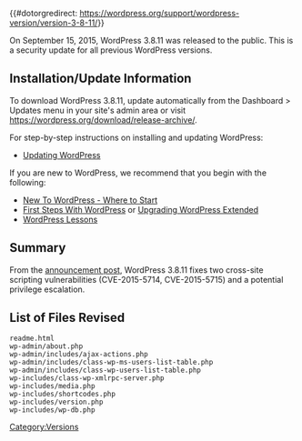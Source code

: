 {{#dotorgredirect: https://wordpress.org/support/wordpress-version/version-3-8-11/}}
{{Languages|
{{en|Version 3.8.11}}
{{ja|Version 3.8.11}}
}}

On September 15, 2015, WordPress 3.8.11 was released to the public. This is a security update for all previous WordPress versions.

== Installation/Update Information ==
To download WordPress 3.8.11, update automatically from the Dashboard > Updates menu in your site's admin area or visit https://wordpress.org/download/release-archive/.

For step-by-step instructions on installing and updating WordPress:
* [[Updating WordPress]]

If you are new to WordPress, we recommend that you begin with the following:
* [[New To WordPress - Where to Start]]
* [[First Steps With WordPress]] or [[Upgrading WordPress Extended]]
* [[WordPress Lessons]]

== Summary ==
From the [https://wordpress.org/news/2015/09/wordpress-4-3-1/ announcement post], WordPress 3.8.11 fixes two cross-site scripting vulnerabilities (CVE-2015-5714, CVE-2015-5715) and a potential privilege escalation.

== List of Files Revised ==
<pre>
readme.html
wp-admin/about.php
wp-admin/includes/ajax-actions.php
wp-admin/includes/class-wp-ms-users-list-table.php
wp-admin/includes/class-wp-users-list-table.php
wp-includes/class-wp-xmlrpc-server.php
wp-includes/media.php
wp-includes/shortcodes.php
wp-includes/version.php
wp-includes/wp-db.php
</pre>

{{Versions}}

[[Category:Versions]]
